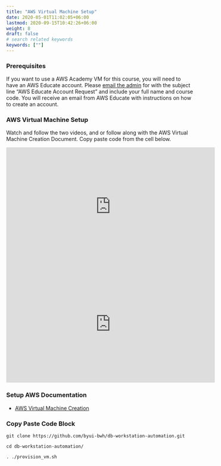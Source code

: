 ```yaml
---
title: "AWS Virtual Machine Setup"
date: 2020-05-01T11:02:05+06:00
lastmod: 2020-09-15T10:42:26+06:00
weight: 8
draft: false
# search related keywords
keywords: [""]
---
```



### Prerequisites
If you want to use a AWS Academy VM for this course, you will need to have an AWS Educate account. Please [email the admin](mailto:clarkty@byui.edu) for with the subject line "AWS Educate Account Request" and include your full name and course code. You will receive an email from AWS Educate with instructions on how to create an account.


### AWS Virtual Machine Setup
Watch and follow the two videos, and or follow along with the AWS Virtual Machine Creation Document. Copy paste code from the cell below.

```{=html}
<iframe width="560" height="315" src="https://www.youtube.com/embed/H59S0YBOv4A?si=w4pHoAboHN-t8YNl" title="YouTube video player" frameborder="0" allow="accelerometer; autoplay; clipboard-write; encrypted-media; gyroscope; picture-in-picture; web-share" allowfullscreen></iframe>
```

```{=html}
<iframe width="560" height="315" src="https://www.youtube.com/embed/4ia0cvfgSrY?si=UReGJTVcf4SeMFW9" title="YouTube video player" frameborder="0" allow="accelerometer; autoplay; clipboard-write; encrypted-media; gyroscope; picture-in-picture; web-share" allowfullscreen></iframe>
```


### Setup AWS Documentation
- [AWS Virtual Machine Creation](https://www.cse-byui.org/)


### Copy Paste Code Block
```.batch
git clone https://github.com/byui-bwh/db-workstation-automation.git

cd db-workstation-automation/

. ./provision_vm.sh
```